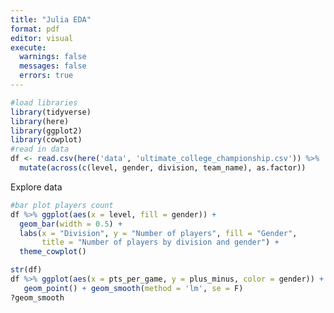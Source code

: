 ```yaml
---
title: "Julia EDA"
format: pdf
editor: visual
execute:
  warnings: false
  messages: false
  errors: true
---
```


```r
#load libraries
library(tidyverse)
library(here)
library(ggplot2)
library(cowplot)
#read in data
df <- read.csv(here('data', 'ultimate_college_championship.csv')) %>%
  mutate(across(c(level, gender, division, team_name), as.factor))

```
Explore data
```r
#bar plot players count
df %>% ggplot(aes(x = level, fill = gender)) + 
  geom_bar(width = 0.5) +
  labs(x = "Division", y = "Number of players", fill = "Gender",
       title = "Number of players by division and gender") +
  theme_cowplot()
```
```r
str(df)
df %>% ggplot(aes(x = pts_per_game, y = plus_minus, color = gender)) + 
   geom_point() + geom_smooth(method = 'lm', se = F)
?geom_smooth


```




